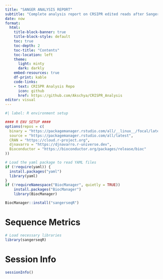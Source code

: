 ---
title: "SANGER ANALYSIS REPORT"
subtitle: "Complete analysis report on CRSIPR edited reads after Sanger sequencing, using ICE and R statistical analysis."
date: now
format: 
  html: 
    title-block-banner: true
    title-block-style: default
    toc: true
    toc-depth: 2
    toc-title: "Contents"
    toc-location: left
    theme:
      light: minty
      dark: darkly
    embed-resources: true
    df-print: kable
    code-links: 
    - text: CRISPR Analysis Repo
      icon: github
      href: https://github.com/Akschya/CRISPR_Analysis 
editor: visual
---


```{r setup, include=FALSE}
#| label: R environment setup

#### R ENV SETUP ####
options(repos = c(
  binary = "https://packagemanager.rstudio.com/all/__linux__/focal/latest",
  source = "https://packagemanager.rstudio.com/all/latest",
  CRAN = "https://cloud.r-project.org",
  djnavarro = "https://djnavarro.r-universe.dev",
  Bioconductor = "https://bioconductor.org/packages/release/bioc"
))

# Load the yaml package to read YAML files
if (!require(yaml)) {
  install.packages("yaml")
  library(yaml)
}
if (!requireNamespace("BiocManager", quietly = TRUE))
    install.packages("BiocManager")
    library(BiocManager)

BiocManager::install("sangerseqR")
```

# Sequence Metrics

```{r load libraries, include=FALSE}
# Load necessary libraries
library(sangerseqR)


```

# Session Info

```{r, echo=FALSE}
sessionInfo()
```
